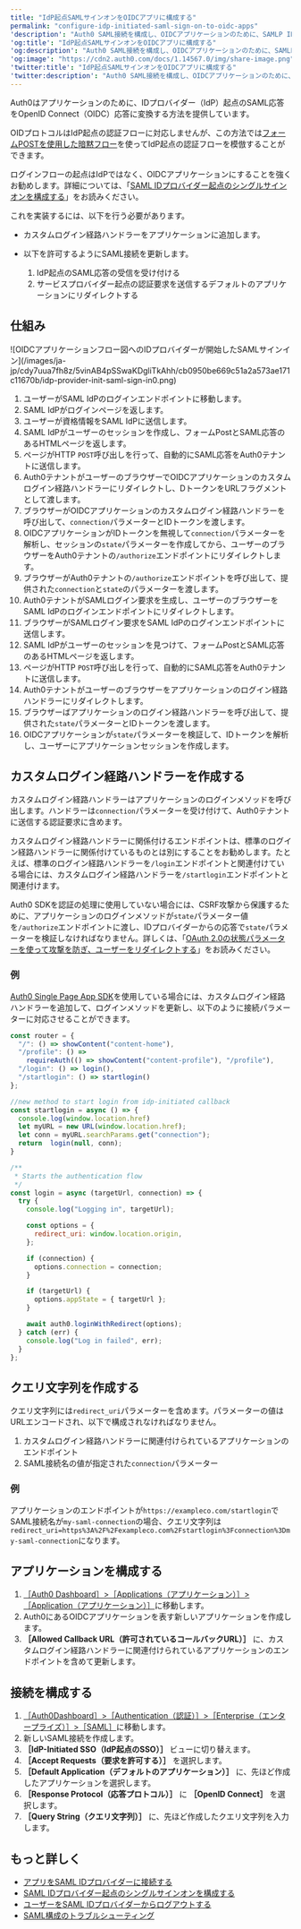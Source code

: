 ```yaml
---
title: "IdP起点SAMLサインオンをOIDCアプリに構成する"
permalink: "configure-idp-initiated-saml-sign-on-to-oidc-apps"
'description': "Auth0 SAML接続を構成し、OIDCアプリケーションのために、SAMLP IDプロバイダーへのIDプロバイダー起点サインオンに対応する方法を説明します。"
'og:title': "IdP起点SAMLサインオンをOIDCアプリに構成する"
'og:description': "Auth0 SAML接続を構成し、OIDCアプリケーションのために、SAMLP IDプロバイダーへのIDプロバイダー起点サインオンに対応する方法を説明します。"
'og:image': "https://cdn2.auth0.com/docs/1.14567.0/img/share-image.png"
'twitter:title': "IdP起点SAMLサインオンをOIDCアプリに構成する"
'twitter:description': "Auth0 SAML接続を構成し、OIDCアプリケーションのために、SAMLP IDプロバイダーへのIDプロバイダー起点サインオンに対応する方法を説明します。"
---
```


Auth0はアプリケーションのために、IDプロバイダー（<Tooltip data-tooltip-id="react-containers-DefinitionTooltip-2" href="/ja-jp/glossary?term=idp" tip="IDプロバイダー（IdP）: デジタルIDを保存および管理するサービス。" cta="用語集の表示">IdP</Tooltip>）起点の<Tooltip data-tooltip-id="react-containers-DefinitionTooltip-1" href="/ja-jp/glossary?term=security-assertion-markup-language" tip="Security Assertion Markup Language（SAML）: パスワードなしに二者間で認証情報を交換できる標準化プロトコル。" cta="用語集の表示">SAML</Tooltip>応答を<Tooltip data-tooltip-id="react-containers-DefinitionTooltip-0" href="/ja-jp/glossary?term=openid" tip="OpenID: アプリケーションがログイン情報を収集および保存することなくにユーザーのIDを検証できるようにする認証用のオープン標準。" cta="用語集の表示">OpenID</Tooltip> Connect（OIDC）応答に変換する方法を提供しています。

OIDプロトコルはIdP起点の認証フローに対応しませんが、この方法では[フォームPOSTを使用した暗黙フロー](/ja-jp/get-started/authentication-and-authorization-flow/implicit-flow-with-form-post)を使ってIdP起点の認証フローを模倣することができます。

<Warning>

ログインフローの起点はIdPではなく、OIDCアプリケーションにすることを強くお勧めします。詳細については、「[SAML IDプロバイダー起点のシングルサインオンを構成する](/ja-jp/authenticate/protocols/saml/saml-sso-integrations/identity-provider-initiated-single-sign-on)」をお読みください。

</Warning>

これを実装するには、以下を行う必要があります。

* カスタムログイン経路ハンドラーをアプリケーションに追加します。
* 以下を許可するようにSAML接続を更新します。

  1. IdP起点のSAML応答の受信を受け付ける
  2. サービスプロバイダー起点の認証要求を送信するデフォルトのアプリケーションにリダイレクトする

## 仕組み

<Frame>![OIDCアプリケーションフロー図へのIDプロバイダーが開始したSAMLサインイン](/images/ja-jp/cdy7uua7fh8z/5vinAB4pSSwaKDgliTkAhh/cb0950be669c51a2a573ae171c11670b/idp-provider-init-saml-sign-in0.png)</Frame>

1. ユーザーがSAML IdPのログインエンドポイントに移動します。
2. SAML IdPがログインページを返します。
3. ユーザーが資格情報をSAML IdPに送信します。
4. SAML IdPがユーザーのセッションを作成し、フォームPostとSAML応答のあるHTMLページを返します。
5. ページがHTTP `POST`呼び出しを行って、自動的にSAML応答をAuth0テナントに送信します。
6. Auth0テナントがユーザーのブラウザーでOIDCアプリケーションのカスタムログイン経路ハンドラーにリダイレクトし、DトークンをURLフラグメントとして渡します。
7. ブラウザーがOIDCアプリケーションのカスタムログイン経路ハンドラーを呼び出して、`connection`パラメーターとIDトークンを渡します。
8. OIDCアプリケーションがIDトークンを無視して`connection`パラメーターを解析し、セッションの`state`パラメーターを作成してから、ユーザーのブラウザーをAuth0テナントの`/authorize`エンドポイントにリダイレクトします。
9. ブラウザーがAuth0テナントの`/authorize`エンドポイントを呼び出して、提供された`connection`と`state`のパラメーターを渡します。
10. Auth0テナントがSAMLログイン要求を生成し、ユーザーのブラウザーをSAML IdPのログインエンドポイントにリダイレクトします。
11. ブラウザーがSAMLログイン要求をSAML IdPのログインエンドポイントに送信します。
12. SAML IdPがユーザーのセッションを見つけて、フォームPostとSAML応答のあるHTMLページを返します。
13. ページがHTTP `POST`呼び出しを行って、自動的にSAML応答をAuth0テナントに送信します。
14. Auth0テナントがユーザーのブラウザーをアプリケーションのログイン経路ハンドラーにリダイレクトします。
15. ブラウザーばアプリケーションのログイン経路ハンドラーを呼び出して、提供された`state`パラメーターとIDトークンを渡します。
16. OIDCアプリケーションが`state`パラメーターを検証して、IDトークンを解析し、ユーザーにアプリケーションセッションを作成します。

## カスタムログイン経路ハンドラーを作成する

カスタムログイン経路ハンドラーはアプリケーションのログインメソッドを呼び出します。ハンドラーは`connection`パラメーターを受け付けて、Auth0テナントに送信する認証要求に含めます。

カスタムログイン経路ハンドラーに関係付けるエンドポイントは、標準のログイン経路ハンドラーに関係付けているものとは別にすることをお勧めします。たとえば、標準のログイン経路ハンドラーを`/login`エンドポイントと関連付けている場合には、カスタムログイン経路ハンドラーを`/startlogin`エンドポイントと関連付けます。

<Warning>

Auth0 SDKを認証の処理に使用していない場合には、CSRF攻撃から保護するために、アプリケーションのログインメソッドが`state`パラメーター値を`/authorize`エンドポイントに渡し、IDプロバイダーからの応答で`state`パラメーターを検証しなければなりません。詳しくは、「[OAuth 2.0の状態パラメーターを使って攻撃を防ぎ、ユーザーをリダイレクトする](/ja-jp/secure/attack-protection/state-parameters)」をお読みください。

</Warning>

### 例

[Auth0 Single Page App SDK](https://auth0.com/docs/libraries/auth0-single-page-app-sdk)を使用している場合には、カスタムログイン経路ハンドラーを追加して、ログインメソッドを更新し、以下のように接続パラメーターに対応させることができます。

```javascript lines expandable
const router = {
  "/": () => showContent("content-home"),
  "/profile": () =>
    requireAuth(() => showContent("content-profile"), "/profile"),
  "/login": () => login(),
  "/startlogin": () => startlogin()
};

//new method to start login from idp-initiated callback
const startlogin = async () => {
  console.log(window.location.href)
  let myURL = new URL(window.location.href);
  let conn = myURL.searchParams.get("connection");
  return  login(null, conn);
}

/**
 * Starts the authentication flow
 */
const login = async (targetUrl, connection) => {
  try {
    console.log("Logging in", targetUrl);

    const options = {
      redirect_uri: window.location.origin,
    };

    if (connection) {
      options.connection = connection;
    }

    if (targetUrl) {
      options.appState = { targetUrl };
    }

    await auth0.loginWithRedirect(options);
  } catch (err) {
    console.log("Log in failed", err);
  }
};
```

## クエリ文字列を作成する

クエリ文字列には`redirect_uri`パラメーターを含めます。パラメーターの値はURLエンコードされ、以下で構成されなければなりません。

1. カスタムログイン経路ハンドラーに関連付けられているアプリケーションのエンドポイント
2. SAML接続名の値が指定された`connection`パラメーター

### 例

アプリケーションのエンドポイントが`https://exampleco.com/startlogin`でSAML接続名が`my-saml-connection`の場合、クエリ文字列は`redirect_uri=https%3A%2F%2Fexampleco.com%2Fstartlogin%3Fconnection%3Dmy-saml-connection`になります。

## アプリケーションを構成する

1. [［Auth0 Dashboard］>［Applications（アプリケーション）］>［Application（アプリケーション）］](https://manage.auth0.com/#/applications)に移動します。
2. Auth0にあるOIDCアプリケーションを表す新しいアプリケーションを作成します。
3. **［Allowed Callback URL（許可されているコールバックURL）］** に、カスタムログイン経路ハンドラーに関連付けられているアプリケーションのエンドポイントを含めて更新します。

## 接続を構成する

1. [［Auth0Dashboard］>［Authentication（認証）］>［Enterprise（エンタープライズ）］>［SAML］](https://manage.auth0.com/#/connections/enterprise/samlp)に移動します。
2. 新しいSAML接続を作成します。
3. **［IdP-Initiated SSO（IdP起点のSSO）］** ビューに切り替えます。
4. **［Accept Requests（要求を許可する）］** を選択します。
5. **［Default Application（デフォルトのアプリケーション）］** に、先ほど作成したアプリケーションを選択します。
6. **［Response Protocol（応答プロトコル）］** に **［OpenID Connect］** を選択します。
7. **［Query String（クエリ文字列）］** に、先ほど作成したクエリ文字列を入力します。

## もっと詳しく

* [アプリをSAML IDプロバイダーに接続する](/ja-jp/authenticate/identity-providers/enterprise-identity-providers/saml)
* [SAML IDプロバイダー起点のシングルサインオンを構成する](/ja-jp/authenticate/protocols/saml/saml-sso-integrations/identity-provider-initiated-single-sign-on)
* [ユーザーをSAML IDプロバイダーからログアウトする](/ja-jp/authenticate/login/logout/log-users-out-of-saml-idps)
* [SAML構成のトラブルシューティング](/ja-jp/troubleshoot/authentication-issues/troubleshoot-saml-configurations)